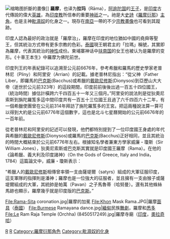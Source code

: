 {{Infobox deity|type = hindu|name=羅摩|image=Lord Rama with arrows.jpg|caption=持弓箭的罗摩|devanagari=राम|sanskrit_transliteration=Rāma|abode={{le|沙祇|Sāketa}}、[[阿约提亚|阿约提亚]]、{{le|毗恭吒|Vaikuntha}}|affiliation={{le|十大化身|Dashavatara}}、[[提婆_(印度神話)|提婆]]|consort=[[悉多|悉多]]|weapon=弓箭|deity_of=完人、[[法_(印度哲學)|正法]]的典范<br/>[[毗湿奴|毗湿奴]]第七大化身|dynasty=[[太阳王朝|太阳王朝]]({{le|羅怙王朝|Raghuvanshi}})|texts=《[[羅摩衍那|羅摩衍那]]》|parents=父亲：[[十車王|十車王]]<br/>母亲：{{le|㤭萨厘雅|Kausalya}}<br/>继母：[[吉迦伊|吉迦伊]]<br/>继母：[[须弥多罗|须弥多罗]]|siblings=[[羅什曼那|羅什曼那]]、{{le|设睹卢祇那|Shatrughna}}、{{le|婆罗多 (罗摩衍那)|Bharata (Ramayana)|婆罗多}}<br/>{{le|shanta|shanta}}、{{le|Shatrughna|Shatrughna}}|children={{le|Lava|Lava (Ramayana)}}、{{le|Kusha|Kusha (Ramayana)}}|birth_place=[[阿约提亚|阿约提亚]][[拘薩羅|拘薩羅]]|death_place={{le|萨拉育河|Sarayu}}，阿约提亚附近|festivals={{le|拉玛节|Rama_Navami}}、{{le|婚姻节|Vivaha_Panchami}}、[[排燈節|排燈節]]、{{le|十胜节|Vijayadashami}}|mantra=ॐ श्रीरामचन्द्राय नम: <br/>Jai Shri Ram<br/>Jai Siya Ram|cult_center={{le|萨拉育河|Sarayu}}、阿约提亚|other_names=羅摩占陀羅|region=印度教、耆那教、佛教、锡克教|temples={{le|羅摩廟|Rama temples}}}}[[File:Ravi_Varma-Rama-breaking-bow.jpg|缩略图]]折斷的畫像]]
'''羅摩'''，也译为'''拉玛'''（Rāma），[[阿逾陀国|阿逾陀国]]的[[王子|王子]]，是[[印度|印度]]古代傳說的偉大[[英雄|英雄]]，為[[印度教|印度教]]所信奉的重要[[神祇|神祇]]之一。祂是大[[史詩|史詩]]《[[羅摩衍那|羅摩衍那]]》[[主角|主角]]，也是主神[[毗濕奴|毗濕奴]]的化身之一。現存在[[南亞|南亞]]一帶的不少[[宗教畫像|宗教畫像]]也可看到其蹤跡。

印度人認為最好的政治就是「羅摩治」，羅摩在印度的地位猶如中國的堯舜等聖王，但其統治方式帶有更多宗教的色彩。[[泰國|泰國]]現王朝君主的「拉瑪」稱號，其實即為羅摩，代表其統治的[[神性|神性]]成份。柬埔寨神话中[[扶南国|扶南国]]的女王{{le|Reamker|Reamker}}也被认为是羅摩的变形。《十車王本生》中羅摩为佛陀前世。



印度列王的年表紀錄可以追溯至公元前6676年，參考希臘和羅馬的歷史學家老普林尼（Pliny）和阿里安（Arrian）的記載。據老普林尼指出：“從父神（Father Liber，即羅馬的[[巴克科斯|巴克斯]](Bacchus)或希臘的[[狄俄倪索斯|戴歐尼修斯]](Dionysos)到亞歷山大大帝（逝世於公元前323年）的這段期間，印度前前後後出過一百五十四位國王，（統治時間）據估計橫跨六千四百五十一年又三個月。”阿里安的說法則是從狄奧尼索斯到旃陀羅笈多這中間印度共有一百五十三位國王且過了六千四百六十二年，有一個希臘使團曾在公元前314年拜訪了旃陀羅笈多的王宮。把這兩種說法算一算可以得到大約是公元前6776年這個數字，這也是北斗七星曆開始的公元前6676年的一百年前。

從老普林尼和阿里安的記述可以發現，他們都特別提到了一位印度國王身處的年代與希臘的[[狄俄倪索斯|戴歐尼修斯]](Dionysos)或羅馬的[[巴克科斯|巴克斯]](Bacchus)正好相同，並且其統治的時間大概結束於公元前6776年左右。根據知名學者兼東方學家威廉・瓊斯（Sir William Jones），狄奧尼索斯或巴克斯其實就是印度國王羅摩（Rama）。在他的《論希臘、義大利及印度諸神》（On the Gods of Greece, Italy and India，1784）這篇論文中，威廉・瓊斯表示：

“希臘人的[[狄俄倪索斯|戴歐尼修斯]]相傳曾率領一支由薩堤爾（satyrs）組成的大軍征服印度，這支軍隊的指揮則是潘神；羅摩也是一位強大的征服者，並且擁有一支由猴子或薩堤爾組成的大軍，其統帥是帕萬（Pavan）之子馬魯蒂（哈努曼）。還有其他蛛絲馬跡也顯示，羅摩幾乎就是印度版的[[巴克科斯|巴克斯]]。”

<gallery widths="170" heights="170">
File:Rama-Sita coronation.jpg|羅摩的加冕
File:Khon Mask Rama.JPG|羅摩[[面具|面具]]（[[泰國|泰國]]）
File:Burmese Ramayana dance.jpg|[[緬甸|緬甸]]民族[[舞劇|舞劇]]，羅摩和[[悉多|悉多]]
File:Le Ram Raja Temple (Orchha) (8450517249).jpg|羅摩寺廟（[[印度|印度]]，[[奧拉奇哈|奧拉奇哈]]）
</gallery>
{{Commonscat|Rama}}
{{Portal|神話}}{{毗湿奴化身}}{{印度神話}}
{{罗摩衍那}}
{{Authority control}}

[[Category:印度教神祇|R]]
[[Category:梵语词汇|R]]
[[Category:羅摩衍那角色|Category:羅摩衍那角色]]
[[Category:毗濕奴的化身|Category:毗濕奴的化身]]